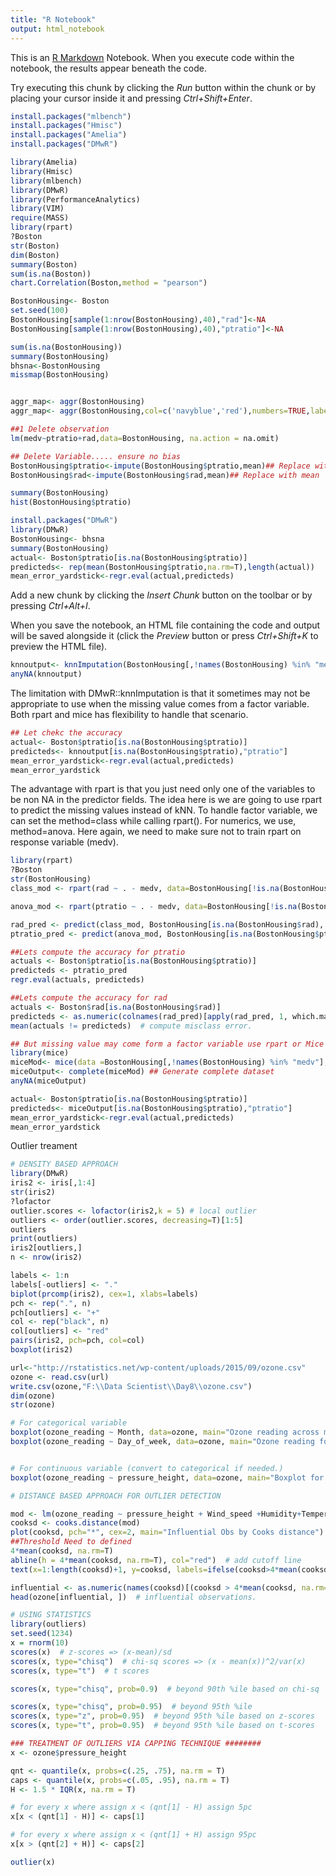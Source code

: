 ---
title: "R Notebook"
output: html_notebook
---

This is an [R Markdown](http://rmarkdown.rstudio.com) Notebook. When you execute code within the notebook, the results appear beneath the code. 

Try executing this chunk by clicking the *Run* button within the chunk or by placing your cursor inside it and pressing *Ctrl+Shift+Enter*. 

```{r}
install.packages("mlbench")
install.packages("Hmisc")
install.packages("Amelia")
install.packages("DMwR")

library(Amelia)
library(Hmisc)
library(mlbench)
library(DMwR)
library(PerformanceAnalytics)
library(VIM)
require(MASS)
library(rpart)
?Boston
str(Boston)
dim(Boston)
summary(Boston)
sum(is.na(Boston))
chart.Correlation(Boston,method = "pearson")

BostonHousing<- Boston
set.seed(100)
BostonHousing[sample(1:nrow(BostonHousing),40),"rad"]<-NA
BostonHousing[sample(1:nrow(BostonHousing),40),"ptratio"]<-NA

sum(is.na(BostonHousing))
summary(BostonHousing)
bhsna<-BostonHousing
missmap(BostonHousing)


aggr_map<- aggr(BostonHousing)
aggr_map<- aggr(BostonHousing,col=c('navyblue','red'),numbers=TRUE,label=names(BostonHousing),cex.axis=.7,gap=.3,ylabel=c("Histogram of Missing Value", "Pattern"))


```
```{r}
##1 Delete observation
lm(medv~ptratio+rad,data=BostonHousing, na.action = na.omit)

## Delete Variable..... ensure no bias
BostonHousing$ptratio<-impute(BostonHousing$ptratio,mean)## Replace with mean
BostonHousing$rad<-impute(BostonHousing$rad,mean)## Replace with mean

summary(BostonHousing)
hist(BostonHousing$ptratio)

```
```{r}
install.packages("DMwR")
library(DMwR)
BostonHousing<- bhsna
summary(BostonHousing)
actual<- Boston$ptratio[is.na(BostonHousing$ptratio)]
predicteds<- rep(mean(BostonHousing$ptratio,na.rm=T),length(actual))
mean_error_yardstick<-regr.eval(actual,predicteds)
```

Add a new chunk by clicking the *Insert Chunk* button on the toolbar or by pressing *Ctrl+Alt+I*.

When you save the notebook, an HTML file containing the code and output will be saved alongside it (click the *Preview* button or press *Ctrl+Shift+K* to preview the HTML file).
```{r}
knnoutput<- knnImputation(BostonHousing[,!names(BostonHousing) %in% "medv"])
anyNA(knnoutput)
```
The limitation with DMwR::knnImputation is that it sometimes may not be appropriate to use when the missing value comes from a factor variable. Both rpart and mice has flexibility to handle that scenario. 

```{r}
## Let chekc the accuracy
actual<- Boston$ptratio[is.na(BostonHousing$ptratio)]
predicteds<- knnoutput[is.na(BostonHousing$ptratio),"ptratio"]
mean_error_yardstick<-regr.eval(actual,predicteds)
mean_error_yardstick
```
The advantage with rpart is that you just need only one of the variables to be non NA in the predictor fields.
The idea here is we are going to use rpart to predict the missing values instead of kNN. To handle factor variable, we can set the method=class while calling rpart(). For numerics, we use, method=anova. Here again, we need to make sure not to train rpart on response variable (medv).
```{r}
library(rpart)
?Boston
str(BostonHousing)
class_mod <- rpart(rad ~ . - medv, data=BostonHousing[!is.na(BostonHousing$rad), ],method="class", na.action=na.omit) 

anova_mod <- rpart(ptratio ~ . - medv, data=BostonHousing[!is.na(BostonHousing$ptratio), ], method="anova", na.action=na.omit)

rad_pred <- predict(class_mod, BostonHousing[is.na(BostonHousing$rad), ])
ptratio_pred <- predict(anova_mod, BostonHousing[is.na(BostonHousing$ptratio), ])

##Lets compute the accuracy for ptratio
actuals <- Boston$ptratio[is.na(BostonHousing$ptratio)]
predicteds <- ptratio_pred
regr.eval(actuals, predicteds)

##Lets compute the accuracy for rad
actuals <- Boston$rad[is.na(BostonHousing$rad)]
predicteds <- as.numeric(colnames(rad_pred)[apply(rad_pred, 1, which.max)])
mean(actuals != predicteds)  # compute misclass error.

```


```{r}
## But missing value may come form a factor variable use rpart or Mice
library(mice)
miceMod<- mice(data =BostonHousing[,!names(BostonHousing) %in% "medv"], method = "rf") 
miceOutput<- complete(miceMod) ## Generate complete dataset
anyNA(miceOutput) 

actual<- Boston$ptratio[is.na(BostonHousing$ptratio)]
predicteds<- miceOutput[is.na(BostonHousing$ptratio),"ptratio"]
mean_error_yardstick<-regr.eval(actual,predicteds)
mean_error_yardstick

```

Outlier  treament

```{r}
# DENSITY BASED APPROACH
library(DMwR)
iris2 <- iris[,1:4]
str(iris2)
?lofactor
outlier.scores <- lofactor(iris2,k = 5) # local outlier 
outliers <- order(outlier.scores, decreasing=T)[1:5]
outliers
print(outliers)
iris2[outliers,]
n <- nrow(iris2)

labels <- 1:n
labels[-outliers] <- "."
biplot(prcomp(iris2), cex=1, xlabs=labels)
pch <- rep(".", n)
pch[outliers] <- "+"
col <- rep("black", n)
col[outliers] <- "red"
pairs(iris2, pch=pch, col=col)
boxplot(iris2)

```

```{r}
url<-"http://rstatistics.net/wp-content/uploads/2015/09/ozone.csv"
ozone <- read.csv(url)
write.csv(ozone,"F:\\Data Scientist\\Day8\\ozone.csv")
dim(ozone)
str(ozone)

# For categorical variable
boxplot(ozone_reading ~ Month, data=ozone, main="Ozone reading across months")  # clear pattern is noticeable.
boxplot(ozone_reading ~ Day_of_week, data=ozone, main="Ozone reading for days of week")  # this may not be significant, as day of week variable is a subset of the month var.


# For continuous variable (convert to categorical if needed.)
boxplot(ozone_reading ~ pressure_height, data=ozone, main="Boxplot for Pressure height (continuos var) vs Ozone" )

# DISTANCE BASED APPROACH FOR OUTLIER DETECTION

mod <- lm(ozone_reading ~ pressure_height + Wind_speed +Humidity+Temperature_Sandburg+Temperature_ElMonte + Inversion_base_height + Pressure_gradient + Inversion_temperature + Visibility,data=ozone)
cooksd <- cooks.distance(mod)
plot(cooksd, pch="*", cex=2, main="Influential Obs by Cooks distance")  # plot cook's distance
##Threshold Need to defined
4*mean(cooksd, na.rm=T)
abline(h = 4*mean(cooksd, na.rm=T), col="red")  # add cutoff line
text(x=1:length(cooksd)+1, y=cooksd, labels=ifelse(cooksd>4*mean(cooksd, na.rm=T),names(cooksd),""), col="red")  # add labels

influential <- as.numeric(names(cooksd)[(cooksd > 4*mean(cooksd, na.rm=T))])  # influential row numbers
head(ozone[influential, ])  # influential observations.

```

```{r}
# USING STATISTICS
library(outliers)
set.seed(1234)
x = rnorm(10)
scores(x)  # z-scores => (x-mean)/sd
scores(x, type="chisq")  # chi-sq scores => (x - mean(x))^2/var(x)
scores(x, type="t")  # t scores

scores(x, type="chisq", prob=0.9)  # beyond 90th %ile based on chi-sq

scores(x, type="chisq", prob=0.95)  # beyond 95th %ile
scores(x, type="z", prob=0.95)  # beyond 95th %ile based on z-scores
scores(x, type="t", prob=0.95)  # beyond 95th %ile based on t-scores

```

```{r}
### TREATMENT OF OUTLIERS VIA CAPPING TECHNIQUE ########
x <- ozone$pressure_height

qnt <- quantile(x, probs=c(.25, .75), na.rm = T)
caps <- quantile(x, probs=c(.05, .95), na.rm = T)
H <- 1.5 * IQR(x, na.rm = T)

# for every x where assign x < (qnt[1] - H) assign 5pc
x[x < (qnt[1] - H)] <- caps[1]

# for every x where assign x < (qnt[1] + H) assign 95pc
x[x > (qnt[2] + H)] <- caps[2]

outlier(x)
```

